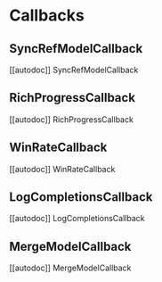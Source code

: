 # Callbacks

## SyncRefModelCallback

[[autodoc]] SyncRefModelCallback

## RichProgressCallback

[[autodoc]] RichProgressCallback

## WinRateCallback

[[autodoc]] WinRateCallback

## LogCompletionsCallback

[[autodoc]] LogCompletionsCallback

## MergeModelCallback

[[autodoc]] MergeModelCallback
